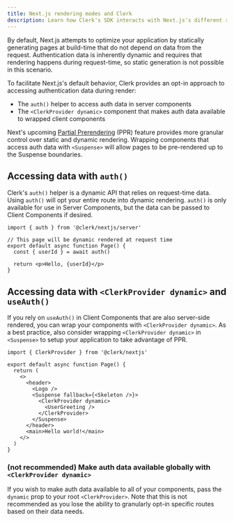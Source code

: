```yaml
---
title: Next.js rendering modes and Clerk
description: Learn how Clerk's SDK interacts with Next.js's different rendering modes.
---
```


By default, Next.js attempts to optimize your application by statically generating pages at build-time that do not depend on data from the request. Authentication data is inherently dynamic and requires that rendering happens during request-time, so static generation is not possible in this scenario.

To facilitate Next.js's default behavior, Clerk provides an opt-in approach to accessing authentication data during render:

- The `auth()` helper to access auth data in server components
- The `<ClerkProvider dynamic>` component that makes auth data available to wrapped client components

Next's upcoming [Partial Prerendering](https://nextjs.org/docs/app/building-your-application/rendering/partial-prerendering) (PPR) feature provides more granular control over static and dynamic rendering. Wrapping components that access auth data with `<Suspense>` will allow pages to be pre-rendered up to the Suspense boundaries.

## Accessing data with `auth()`

Clerk's `auth()` helper is a dynamic API that relies on request-time data. Using `auth()` will opt your entire route into dynamic rendering. `auth()` is only available for use in Server Components, but the data can be passed to Client Components if desired.

```tsx
import { auth } from '@clerk/nextjs/server'

// This page will be dynamic rendered at request time
export default async function Page() {
  const { userId } = await auth()

  return <p>Hello, {userId}</p>
}
```

## Accessing data with `<ClerkProvider dynamic>` and `useAuth()`

If you rely on `useAuth()` in Client Components that are also server-side rendered, you can wrap your components with `<ClerkProvider dynamic>`. As a best practice, also consider wrapping `<ClerkProvider dynamic>` in `<Suspense>` to setup your application to take advantage of PPR.

```tsx
import { ClerkProvider } from '@clerk/nextjs'

export default async function Page() {
  return (
    <>
      <header>
        <Logo />
        <Suspense fallback={<Skeleton />}>
          <ClerkProvider dynamic>
            <UserGreeting />
          </ClerkProvider>
        </Suspense>
      </header>
      <main>Hello world!</main>
    </>
  )
}
```

### (not recommended) Make auth data available globally with `<ClerkProvider dynamic>`

If you wish to make auth data available to all of your components, pass the `dynamic` prop to your root `<ClerkProvider>`. Note that this is not recommended as you lose the ability to granularly opt-in specific routes based on their data needs.
